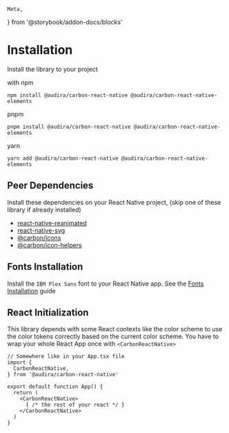 	Meta,
} from '@storybook/addon-docs/blocks'

<Meta
	title="Installation"
/>

# Installation

Install the library to your project

with npm
```
npm install @audira/carbon-react-native @audira/carbon-react-native-elements
```

pnpm
```
pnpm install @audira/carbon-react-native @audira/carbon-react-native-elements
```

yarn
```
yarn add @audira/carbon-react-native @audira/carbon-react-native-elements
```

## Peer Dependencies

Install these dependencies on your React Native project, (skip one of these library if already installed)
- [react-native-reanimated](https://github.com/software-mansion/react-native-reanimated)
- [react-native-svg](https://github.com/software-mansion/react-native-svg)
- [@carbon/icons](https://www.npmjs.com/package/@carbon/icons)
- [@carbon/icon-helpers](https://www.npmjs.com/package/@carbon/icon-helpers)

## Fonts Installation
Install the `IBM Plex Sans` font to your React Native app. See the [Fonts Installation](?path=/docs/guides-fonts-installation--docs) guide

## React Initialization
This library depends with some React contexts like the color scheme to use the color tokens correctly based on the current color scheme. You have to wrap your whole React App once with `<CarbonReactNative>`
```tsx
// Somewhere like in your App.tsx file
import {
  CarbonReactNative,
} from '@audira/carbon-react-native'

export default function App() {
  return (
    <CarbonReactNative>
      { /* the rest of your react */ }
    </CarbonReactNative>
  )
}
```
